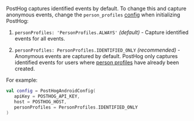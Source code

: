 PostHog captures identified events by default. To change this and capture anonymous events, change the `person_profiles` [config](/docs/libraries/android#all-configuration-options) when initializing PostHog:

1. `personProfiles: 'PersonProfiles.ALWAYS'` _(default)_ - Capture identified events for all events.

2. `personProfiles: PersonProfiles.IDENTIFIED_ONLY` _(recommended)_ - Anonymous events are captured by default. PostHog only captures identified events for users where [person profiles](/docs/data/persons) have already been created.

For example:

```kotlin
val config = PostHogAndroidConfig(
   apiKey = POSTHOG_API_KEY,
   host = POSTHOG_HOST,
   personProfiles = PersonProfiles.IDENTIFIED_ONLY
)
```